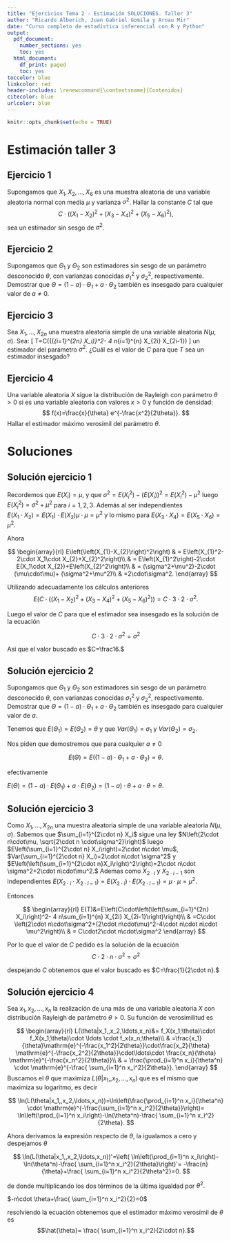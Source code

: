 ```yaml
---
title: "Ejercicios Tema 2 - Estimación SOLUCIONES. Taller 3"
author: "Ricardo Alberich, Juan Gabriel Gomila y Arnau Mir"
date: "Curso completo de estadística inferencial con R y Python"
output:
  pdf_document:
    number_sections: yes
    toc: yes
  html_document:
    df_print: paged
    toc: yes
toccolor: blue
linkcolor: red
header-includes: \renewcommand{\contentsname}{Contenidos}
citecolor: blue
urlcolor: blue
---
```


```r
knitr::opts_chunk$set(echo = TRUE)
```


# Estimación taller 3

## Ejercicio 1
Supongamos  que $X_1,X_2,\ldots,X_6$ es una muestra aleatoria de una
variable aleatoria normal con media  $\mu$ y  varianza $\sigma^2$.
 Hallar  la constante $C$ tal que $$C\cdot\bigl({(X_1 -X_2)}^2 +{(X_3 -X_4)}^2 + 
 {(X_5 -X_6)}^2\bigr),$$ sea  un estimador sin sesgo de $\sigma^2$.

## Ejercicio 2
Supongamos  que $\Theta_1$ y  $\Theta_2$ son estimadores sin sesgo
de un parámetro desconocido $\theta$, con varianzas conocidas $\sigma_1^2$ y
$\sigma_2^2$, respectivamente. Demostrar  que $\Theta =(1-a)\cdot\Theta_1 +a\cdot \Theta_2$ también es insesgado para cualquier valor de $a\not=0$.

## Ejercicio 3
Sea $X_1,\ldots,X_{2n}$ una muestra aleatoria simple de una variable
aleatoria $N(\mu,\sigma)$. Sea:
\[
T=C\left({\left(\sum_{i=1}^{2n} X_i\right)}^2- 4 n\sum_{i=1}^{n}
X_{2i} X_{2i-1}\right)
\]
un estimador del parámetro $\sigma^2$. ¿Cuál es el valor de $C$ para que 
$T$ sea un estimador insesgado?

## Ejercicio 4
Una variable aleatoria $X$ sigue la  distribución de 
Rayleigh con parámetro $\theta >0$ si es una variable 
aleatoria con valores $x>0$ y  función  de densidad:
$$
f(x)=\frac{x}{\theta} e^{-\frac{x^2}{2\theta}}.
$$
Hallar el estimador máximo verosímil del parámetro $\theta$.

# Soluciones

## Solución ejercicio 1
Recordemos que $E(X_i)=\mu$,  y que $\sigma^2=E(X_i^2)-\left(E(X_i)\right)^2=E(X_i^2)-\mu^2$ luego $E(X_i^2)=\sigma^2+\mu^2$ para $i=1,2,3$. Además al ser independientes  
$E(X_1\cdot X_{2})=E(X_1)\cdot E(X_2)\mu\cdot\mu=\mu^2$  y lo mismo para  $E(X_3\cdot X_{4})=E(X_5\cdot X_{6})=\mu^2.$

Ahora

$$
\begin{array}{rl}
E\left(\left(X_{1}-X_{2}\right)^2\right) & =
E\left(X_{1}^2-2\cdot X_1\cdot X_{2}+X_{2}^2\right)\\
& = E\left(X_{1}^2\right)-2\cdot E(X_1\cdot X_{2})+E\left(X_{2}^2\right)\\
& = (\sigma^2+\mu^2)-2\cdot (\mu\cdot\mu)+ (\sigma^2+\mu^2)\\
& =2\cdot\sigma^2. 
\end{array}
$$


Utilizando adecuadamente los cálculos anteriores
$$
E\left(C\cdot\bigl({(X_1 -X_2)}^2 +{(X_3 -X_4)}^2 + {(X_5 -X_6)}^2\bigr)\right)=C\cdot 3\cdot 2\cdot \sigma^2.
$$

Luego el valor de $C$ para que el estimador sea insesgado es  la solución de la ecuación 

$$C\cdot 3\cdot 2\cdot \sigma^2=\sigma^2$$

Así que el valor buscado es $C=\frac16.$ 


## Solución ejercicio 2

Supongamos  que $\Theta_1$ y  $\Theta_2$ son estimadores sin sesgo
de un parámetro desconocido $\theta$, con varianzas conocidas $\sigma_1^2$ y
$\sigma_2^2$, respectivamente. Demostrar  que $\Theta =(1-a)\cdot\Theta_1 +a\cdot \Theta_2$ también es insesgado para cualquier valor de $a$.



Tenemos que $E(\Theta_1)=E(\Theta_2)=\theta$ y que $Var(\Theta_1)=\sigma_1$ y $Var(\Theta_2)=\sigma_2$.

Nos piden que demostremos que  para cualquier $a\not=0$

$$
E(\Theta) =E\left((1-a)\cdot\Theta_1 +a\cdot \Theta_2\right)=\theta.
$$

efectivamente 

$E(\Theta)=(1-a)\cdot E(\Theta_1) +a\cdot E(\Theta_2)=(1-a)\cdot \theta +a\cdot \theta=\theta.$

## Solución ejercicio 3
Como $X_1,\ldots,X_{2n}$ una muestra aleatoria simple de una variable
aleatoria $N(\mu,\sigma)$. Sabemos que  $\sum_{i=1}^{2\cdot n} X_i$ sigue una ley $N\left(2\cdot n\cdot\mu, \sqrt{2\cdot n \cdot\sigma^2}\right)$ luego $E\left(\sum_{i=1}^{2\cdot n} X_i\right)=2\cdot n\cdot \mu$, $Var(\sum_{i=1}^{2\cdot n} X_i)=2\cdot n\cdot \sigma^2$ y $E\left(\left(\sum_{i=1}^{2\cdot n}X_i\right)^2\right)=2\cdot n\cdot \sigma^2+2\cdot n\cdot\mu^2.$ Ademas como $X_{2\cdot i}$ y $X_{2\cdot i-1}$ son independientes $E(X_{2\cdot i}\cdot X_{2\cdot i-1})=E(X_{2\cdot i})\cdot E(X_{2\cdot i-1})=\mu\cdot \mu=\mu^2.$

Entonces 

$$
\begin{array}{rl}
E(T)&=E\left(C\cdot\left(\left(\sum_{i=1}^{2n} X_i\right)^2- 4 n\sum_{i=1}^{n}
X_{2i} X_{2i-1}\right)\right)\\
& =C\cdot \left(2\cdot n\cdot\sigma^2+(2\cdot n\cdot\mu)^2-4\cdot n\cdot n\cdot \mu^2\right)\\
& = C\cdot2\cdot n\cdot\sigma^2
\end{array}
$$

Por lo que el valor de $C$ pedido es la solución de la ecuación 
$$
C\cdot 2\cdot n\cdot\sigma^2=\sigma^2$$


despejando $C$ obtenemos que el valor buscado es $C=\frac{1}{2\cdot n}.$



## Solución ejercicio 4


Sea $x_1,x_2,\ldots,x_n$ la realización de una más de una  variable aleatoria $X$ con distribución Rayleigh de parámetro $\theta >0$. Su función de verosimilitud es 

$$ 
\begin{array}{rl}
L(\theta|x_1,,x_2,\ldots,x_n)&=   f_X(x_1;\theta)\cdot f_X(x_1;\theta)\cdot \ldots \cdot f_x(x_n;\theta)\\
& =\frac{x_1}{\theta}\mathrm{e}^{-\frac{x_1^2}{2\theta}}\cdot\frac{x_2}{\theta} \mathrm{e}^{-\frac{x_2^2}{2\theta}}\cdot\ldots\cdot \frac{x_n}{\theta} \mathrm{e}^{-\frac{x_n^2}{2\theta}}\\
& = \frac{\prod_{i=1}^n x_i}{\theta^n} \cdot \mathrm{e}^{-\frac{ \sum_{i=1}^n x_i^2}{2\theta}}.
\end{array}
$$
Buscamos el $\theta$ que maximiza $L(\theta|x_1,,x_2,\ldots,x_n)$ que es el mismo que maximiza su logaritmo, es decir 

$$
\ln(L(\theta|x_1,,x_2,\ldots,x_n))=\ln\left(\frac{\prod_{i=1}^n x_i}{\theta^n} \cdot \mathrm{e}^{-\frac{\sum_{i=1}^n x_i^2}{2\theta}}\right)=
\ln\left(\prod_{i=1}^n x_i\right)-\ln(\theta^n)-\frac{ \sum_{i=1}^n x_i^2}{2\theta}.
$$



Ahora derivamos la expresión respecto de $\theta$, la igualamos a  cero y despejamos $\theta$

$$
\ln(L(\theta|x_1,,x_2,\ldots,x_n))'=\left(
\ln\left(\prod_{i=1}^n x_i\right)-\ln(\theta^n)-\frac{ \sum_{i=1}^n x_i^2}{2\theta}\right)'= -\frac{n}{\theta}+\frac{ \sum_{i=1}^n x_i^2}{2\theta^2}=0.
$$


de donde   multiplicando los dos términos de la última igualdad por $\theta^2.$

$-n\cdot \theta+\frac{ \sum_{i=1}^n x_i^2}{2}=0$

resolviendo la ecuación  obtenemos que el estimador máximo verosímil de $\theta$ es $$\hat{\theta}= \frac{ \sum_{i=1}^n x_i^2}{2\cdot n}.$$